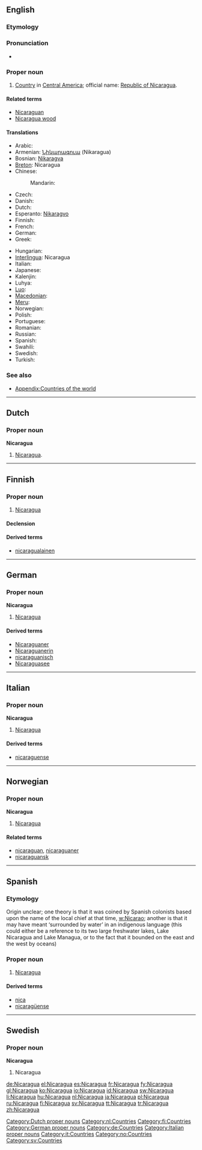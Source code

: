 {{wikipedia}}
==English==

===Etymology===
{{etyl|es}}

===Pronunciation===
* {{a|US}} {{IPA|/nɪkəˈɹaɡwə/}}

{{rfp|British pronunciation}}

===Proper noun===
{{en-proper noun}}

# [[country|Country]] in [[Central America]]; official name: [[Republic of Nicaragua]].

====Related terms====
* [[Nicaraguan]]
* [[Nicaragua wood]]

====Translations====
{{trans-top|A country in Central America}}
* Arabic: {{t|ar|نيكاراجوا|f|tr=Nikaraagwa|sc=Arab}}
* Armenian: [[Նիկարագուա]] (Nikaragua)
* Bosnian: [[Nikaragva]] {{f}}
* [[Breton]]: Nicaragua
* Chinese:
*: Mandarin: {{t-|cmn|尼加拉瓜|tr=Níjiālāguā|sc=Hani|xs=Mandarin}}
* Czech: {{t-|cs|Nikaragua|f}}
* Danish: {{t-|da|Nicaragua}}
* Dutch: {{t+|nl|Nicaragua}}
* Esperanto: [[Nikaragvo]]
* Finnish: {{t+|fi|Nicaragua}}
* French: {{t+|fr|Nicaragua}}
* German: {{t+|de|Nicaragua|n}}
* Greek: {{t+|el|Νικαράγουα|f|tr=Nikarágoua|sc=Grek}}
{{trans-mid}}
* Hungarian: {{t+|hu|Nicaragua}}
* [[Interlingua]]: Nicaragua
* Italian: {{t-|it|Nicaragua}}
* Japanese: {{t-|ja|ニカラグア|tr=Nikaragua|sc=Jpan}}
* Kalenjin: {{tø|kln|Nikaragwa}}
* Luhya: {{tø|luy|Nikaragwa}}
* [[Luo]]: {{tø|luo|Nikaragwa}}
* [[Macedonian]]: {{t|mk|Никарагва|f|tr=Nikarágva|sc=Cyrl|xs=Macedonian}}
* [[Meru]]: {{tø|mer|Nikaragwa}}
* Norwegian: {{t-|no|Nicaragua}}
* Polish: {{t+|pl|Nikaragua}}
* Portuguese: {{t+|pt|Nicarágua}}
* Romanian: {{t-|ro|Nicaragua|f}}
* Russian: {{qualifier|indeclinable}} {{t|ru|Никарагуа|f|tr=Nikarágua|sc=Cyrl}}
* Spanish: {{t+|es|Nicaragua}}
* Swahili: {{t|sw|Nikaragwa}}
* Swedish: {{t+|sv|Nicaragua}}
* Turkish: {{t+|tr|Nikaragua}}
{{trans-bottom}}

===See also===
* [[Appendix:Countries of the world]]

----

==Dutch==

===Proper noun===
'''Nicaragua''' {{n}}

# [[#English|Nicaragua]].

[[Category:Dutch proper nouns]]
[[Category:nl:Countries]]

----

==Finnish==
{{wikipedia|lang=fi}}

===Proper noun===
{{infl|fi|proper noun}}

# [[#English|Nicaragua]]

====Declension====
{{fi-decl-kulkija|Nicaragu|np=1}}

====Derived terms====
* [[nicaragualainen]]

[[Category:fi:Countries]]

----

==German==
{{wikipedia|lang=de}}

===Proper noun===
'''Nicaragua''' {{n}}

# [[#English|Nicaragua]]

====Derived terms====
* [[Nicaraguaner]]
* [[Nicaraguanerin]]
* [[nicaraguanisch]]
* [[Nicaraguasee]]

[[Category:German proper nouns]]
[[Category:de:Countries]]

----

==Italian==
{{wikipedia|lang=it}}

===Proper noun===
'''Nicaragua''' {{m}}

# [[#English|Nicaragua]]

====Derived terms====
* [[nicaraguense]]

[[Category:Italian proper nouns]]
[[Category:it:Countries]]

----

==Norwegian==

===Proper noun===
'''Nicaragua'''

# [[#English|Nicaragua]]

====Related terms====
* [[nicaraguan]], [[nicaraguaner]]
* [[nicaraguansk]]

[[Category:no:Countries]]

----

==Spanish==

===Etymology===
Origin unclear; one theory is that it was coined by Spanish colonists based upon the name of the local chief at that time, [[w:Nicarao]]; another is that it may have meant ‘surrounded by water’ in an indigenous language (this could either be a reference to its two large freshwater lakes, Lake Nicaragua and Lake Managua, or to the fact that it bounded on the east and the west by oceans)

===Proper noun===
{{es-proper noun}}

# [[Nicaragua#English|Nicaragua]]

====Derived terms====
* [[nica]]
* [[nicaragüense]]

----

==Swedish==

===Proper noun===
'''Nicaragua'''

# Nicaragua

[[Category:sv:Countries]]

[[de:Nicaragua]]
[[el:Nicaragua]]
[[es:Nicaragua]]
[[fr:Nicaragua]]
[[fy:Nicaragua]]
[[gl:Nicaragua]]
[[ko:Nicaragua]]
[[io:Nicaragua]]
[[id:Nicaragua]]
[[sw:Nicaragua]]
[[li:Nicaragua]]
[[hu:Nicaragua]]
[[nl:Nicaragua]]
[[ja:Nicaragua]]
[[pl:Nicaragua]]
[[ru:Nicaragua]]
[[fi:Nicaragua]]
[[sv:Nicaragua]]
[[tt:Nicaragua]]
[[tr:Nicaragua]]
[[zh:Nicaragua]]